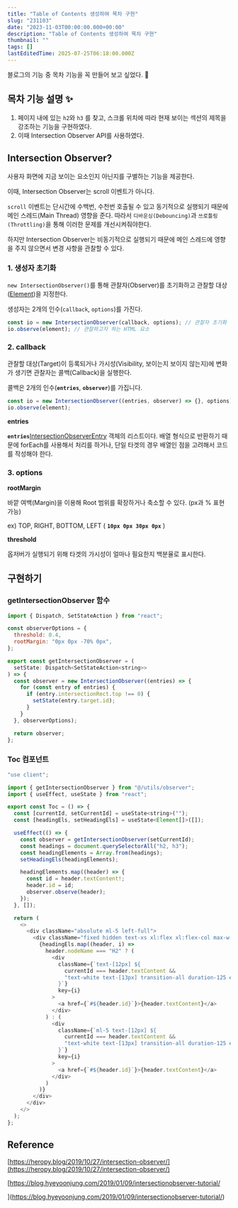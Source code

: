 ```yaml
---
title: "Table of Contents 생성하여 목차 구현"
slug: "231103"
date: "2023-11-03T00:00:00.000+00:00"
description: "Table of Contents 생성하여 목차 구현"
thumbnail: ""
tags: []
lastEditedTime: 2025-07-25T06:18:00.000Z
---
```


블로그의 기능 중 목차 기능을 꼭 만들어 보고 싶었다. 🚀

## 목차 기능 설명 ✨

1. 페이지 내에 있는 `h2`와 `h3` 를 찾고, 스크롤 위치에 따라 현재 보이는 섹션의 제목을 강조하는 기능을 구현하였다.
2. 이때 Intersection Observer API를 사용하였다.

## Intersection Observer?

사용자 화면에 지금 보이는 요소인지 아닌지를 구별하는 기능을 제공한다.

이때, Intersection Observer는 scroll 이벤트가 아니다.

`scroll` 이벤트는 단시간에 수백번, 수천번 호출될 수 있고 동기적으로 실행되기 때문에 메인 스레드(Main Thread) 영향을 준다. 따라서 `디바운싱(Debouncing)`과 `쓰로틀링(Throttling)`을 통해 이러한 문제를 개선시켜줘야한다.

하지만 Intersection Observer는 비동기적으로 실행되기 때문에 메인 스레드에 영향을 주지 않으면서 변경 사항을 관찰할 수 있다.

### 1. 생성자 초기화

`new IntersectionObserver()`를 통해 관찰자(Observer)를 초기화하고 관찰할 대상([Element](https://developer.mozilla.org/ko/docs/Web/API/Element))을 지정한다.

생성자는 2개의 인수(`callback`, `options`)를 가진다.

```javascript
const io = new IntersectionObserver(callback, options); // 관찰자 초기화
io.observe(element); // 관찰하고자 하는 HTML 요소
```

### 2. callback

관찰할 대상(Target)이 등록되거나 가시성(Visibility, 보이는지 보이지 않는지)에 변화가 생기면 관찰자는 콜백(Callback)을 실행한다.

콜백은 2개의 인수(**`entries`**, **`observer`**)를 가집니다.

```javascript
const io = new IntersectionObserver((entries, observer) => {}, options);
io.observe(element);
```

**entries**

**`entries`**[IntersectionObserverEntry](https://developer.mozilla.org/en-US/docs/Web/API/IntersectionObserverEntry) 객체의 리스트이다. 배열 형식으로 반환하기 때문에 forEach를 사용해서 처리를 하거나, 단일 타겟의 경우 배열인 점을 고려해서 코드를 작성해야 한다.

### 3. **options**

**rootMargin**

바깥 여백(Margin)을 이용해 Root 범위를 확장하거나 축소할 수 있다. (px과 % 표현 가능)

ex) TOP, RIGHT, BOTTOM, LEFT ( **`10px 0px 30px 0px`** )

**threshold**

옵저버가 실행되기 위해 타겟의 가시성이 얼마나 필요한지 백분율로 표시한다.

## 구현하기

### getIntersectionObserver 함수

```javascript
import { Dispatch, SetStateAction } from "react";

const observerOptions = {
  threshold: 0.4,
  rootMargin: "0px 0px -70% 0px",
};

export const getIntersectionObserver = (
  setState: Dispatch<SetStateAction<string>>
) => {
  const observer = new IntersectionObserver((entries) => {
    for (const entry of entries) {
      if (entry.intersectionRect.top !== 0) {
        setState(entry.target.id);
      }
    }
  }, observerOptions);

  return observer;
};
```

### Toc 컴포넌트

```javascript
"use client";

import { getIntersectionObserver } from "@/utils/observer";
import { useEffect, useState } from "react";

export const Toc = () => {
  const [currentId, setCurrentId] = useState<string>("");
  const [headingEls, setHeadingEls] = useState<Element[]>([]);

  useEffect(() => {
    const observer = getIntersectionObserver(setCurrentId);
    const headings = document.querySelectorAll("h2, h3");
    const headingElements = Array.from(headings);
    setHeadingEls(headingElements);

    headingElements.map((header) => {
      const id = header.textContent!;
      header.id = id;
      observer.observe(header);
    });
  }, []);

  return (
    <>
      <div className="absolute ml-5 left-full">
        <div className="fixed hidden text-xs xl:flex xl:flex-col max-w-[220px] gap-3 text-[#999]">
          {headingEls.map((header, i) =>
            header.nodeName === "H2" ? (
              <div
                className={`text-[12px] ${
                  currentId === header.textContent &&
                  "text-white text-[13px] transition-all duration-125 ease-in delay-0"
                }`}
                key={i}
              >
                <a href={`#${header.id}`}>{header.textContent}</a>
              </div>
            ) : (
              <div
                className={`ml-5 text-[12px] ${
                  currentId === header.textContent &&
                  "text-white text-[13px] transition-all duration-125 ease-in delay-0"
                }`}
                key={i}
              >
                <a href={`#${header.id}`}>{header.textContent}</a>
              </div>
            )
          )}
        </div>
      </div>
    </>
  );
};
```

## Reference

[https://heropy.blog/2019/10/27/intersection-observer/](https://heropy.blog/2019/10/27/intersection-observer/)

[https://blog.hyeyoonjung.com/2019/01/09/intersectionobserver-tutorial/

](https://blog.hyeyoonjung.com/2019/01/09/intersectionobserver-tutorial/)